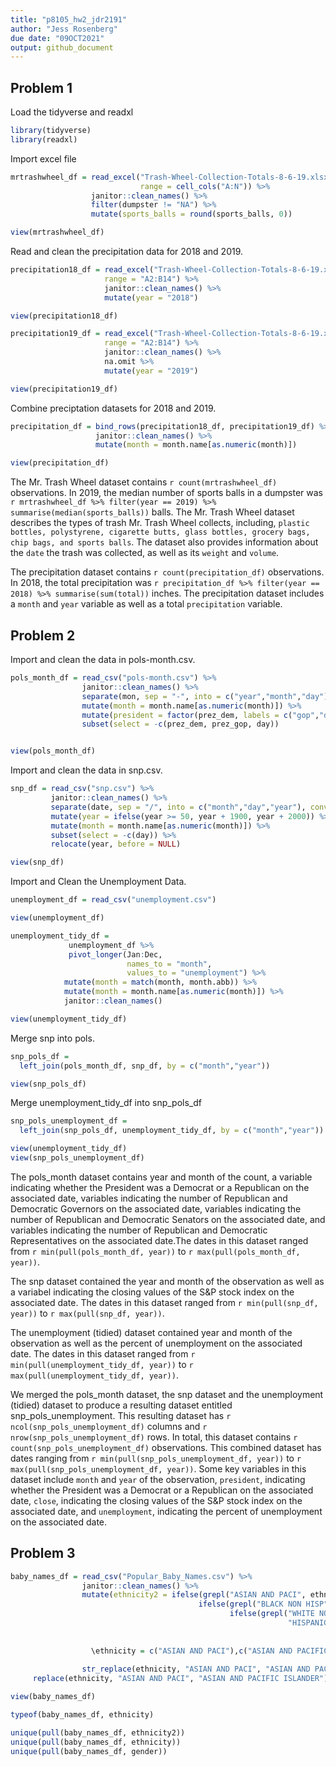 ```yaml
---
title: "p8105_hw2_jdr2191"
author: "Jess Rosenberg"
due date: "09OCT2021"
output: github_document
---
```


## Problem 1

Load the tidyverse and readxl
```r
library(tidyverse)
library(readxl)
```

Import excel file
```r
mrtrashwheel_df = read_excel("Trash-Wheel-Collection-Totals-8-6-19.xlsx", sheet = "Mr. Trash Wheel",
                             range = cell_cols("A:N")) %>%
                  janitor::clean_names() %>%
                  filter(dumpster != "NA") %>%
                  mutate(sports_balls = round(sports_balls, 0))

view(mrtrashwheel_df)
```

Read and clean the precipitation data for 2018 and 2019.
```r
precipitation18_df = read_excel("Trash-Wheel-Collection-Totals-8-6-19.xlsx",sheet = "2018 Precipitation",
                     range = "A2:B14") %>%
                     janitor::clean_names() %>%
                     mutate(year = "2018")

view(precipitation18_df)

precipitation19_df = read_excel("Trash-Wheel-Collection-Totals-8-6-19.xlsx",sheet = "2019 Precipitation",
                     range = "A2:B14") %>%
                     janitor::clean_names() %>%
                     na.omit %>%
                     mutate(year = "2019") 

view(precipitation19_df)
```

Combine preciptation datasets for 2018 and 2019.
```r
precipitation_df = bind_rows(precipitation18_df, precipitation19_df) %>%
                   janitor::clean_names() %>%
                   mutate(month = month.name[as.numeric(month)])

view(precipitation_df)
```

The Mr. Trash Wheel dataset contains `r count(mrtrashwheel_df)` observations. In 2019, the median number of sports balls in a dumpster was  `r mrtrashwheel_df %>% filter(year == 2019) %>% summarise(median(sports_balls))` balls. The Mr. Trash Wheel dataset describes the types of trash Mr. Trash Wheel collects, including, `plastic bottles, polystyrene, cigarette butts, glass bottles, grocery bags, chip bags, and sports balls`. The dataset also provides information about the `date` the trash was collected, as well as its `weight` and `volume`.

The precipitation dataset contains `r count(precipitation_df)` observations. In 2018, the total precipitation was `r precipitation_df %>% filter(year == 2018) %>% summarise(sum(total))` inches. The precipitation dataset includes a `month` and `year` variable as well as a total `precipitation` variable.

## Problem 2

Import and clean the data in pols-month.csv.
```r
pols_month_df = read_csv("pols-month.csv") %>%
                janitor::clean_names() %>%
                separate(mon, sep = "-", into = c("year","month","day"), convert = TRUE) %>%
                mutate(month = month.name[as.numeric(month)]) %>%
                mutate(president = factor(prez_dem, labels = c("gop","dem"))) %>%
                subset(select = -c(prez_dem, prez_gop, day))


view(pols_month_df)
```

Import and clean the data in snp.csv.
```r
snp_df = read_csv("snp.csv") %>%
         janitor::clean_names() %>%
         separate(date, sep = "/", into = c("month","day","year"), convert = TRUE) %>%
         mutate(year = ifelse(year >= 50, year + 1900, year + 2000)) %>%
         mutate(month = month.name[as.numeric(month)]) %>%
         subset(select = -c(day)) %>%
         relocate(year, before = NULL) 

view(snp_df)
```

Import and Clean the Unemployment Data.
```r
unemployment_df = read_csv("unemployment.csv")

view(unemployment_df)
```

```r
unemployment_tidy_df = 
             unemployment_df %>%
             pivot_longer(Jan:Dec,
                          names_to = "month",
                          values_to = "unemployment") %>%
            mutate(month = match(month, month.abb)) %>%
            mutate(month = month.name[as.numeric(month)]) %>%
            janitor::clean_names()

view(unemployment_tidy_df)

```

Merge snp into pols.
```r
snp_pols_df =
  left_join(pols_month_df, snp_df, by = c("month","year"))

view(snp_pols_df)
```

Merge unemployment_tidy_df into snp_pols_df
```r
snp_pols_unemployment_df =
  left_join(snp_pols_df, unemployment_tidy_df, by = c("month","year"))

view(unemployment_tidy_df)
view(snp_pols_unemployment_df)
```

The pols_month dataset contains year and month of the count, a variable indicating whether the President was a Democrat or a Republican on the associated date, variables indicating the number of Republican and Democratic Governors on the associated date, variables indicating the number of Republican and Democratic Senators on the associated date, and variables indicating the number of Republican and Democratic Representatives on the associated date.The dates in this dataset ranged from `r min(pull(pols_month_df, year))` to `r max(pull(pols_month_df, year))`. 

The snp dataset contained the year and month of the observation as well as a variabel indicating the closing values of the S&P stock index on the associated date. The dates in this dataset ranged from `r min(pull(snp_df, year))` to `r max(pull(snp_df, year))`.

The unemployment (tidied) dataset contained year and month of the observation as well as the percent of unemployment on the associated date. The dates in this dataset ranged from `r min(pull(unemployment_tidy_df, year))` to `r max(pull(unemployment_tidy_df, year))`.

We merged the pols_month dataset, the snp dataset and the unemployment (tidied) dataset to produce a resulting dataset entitled snp_pols_unemployment. This resulting dataset has `r ncol(snp_pols_unemployment_df)` columns and `r nrow(snp_pols_unemployment_df)` rows. In total, this dataset contains `r count(snp_pols_unemployment_df)` observations. This combined dataset has dates ranging from `r min(pull(snp_pols_unemployment_df, year))` to `r max(pull(snp_pols_unemployment_df, year))`. Some key variables in this dataset include `month` and `year` of the observation, `president`, indicating whether the President was a Democrat or a Republican on the associated date, `close`, indicating the closing values of the S&P stock index on the associated date, and `unemployment`, indicating the percent of unemployment on the associated date.

## Problem 3

```r
baby_names_df = read_csv("Popular_Baby_Names.csv") %>%
                janitor::clean_names() %>%
                mutate(ethnicity2 = ifelse(grepl("ASIAN AND PACI", ethnicity), "ASIAN AND PACIFIC ISLANDER",
                                          ifelse(grepl("BLACK NON HISP", ethnicity), "BLACK NON HISPANIC",
                                                 ifelse(grepl("WHITE NON HISP", ethnicity), "WHITE NON HISPANIC",
                                                              "HISPANIC"))))
                                          
                                          
                  \ethnicity = c("ASIAN AND PACI"),c("ASIAN AND PACIFIC ISLANDER" )))       
                       
                str_replace(ethnicity, "ASIAN AND PACI", "ASIAN AND PACIFIC ISLANDER")
     replace(ethnicity, "ASIAN AND PACI", "ASIAN AND PACIFIC ISLANDER")

view(baby_names_df)

typeof(baby_names_df, ethnicity)

unique(pull(baby_names_df, ethnicity2))
unique(pull(baby_names_df, ethnicity))
unique(pull(baby_names_df, gender))
```

